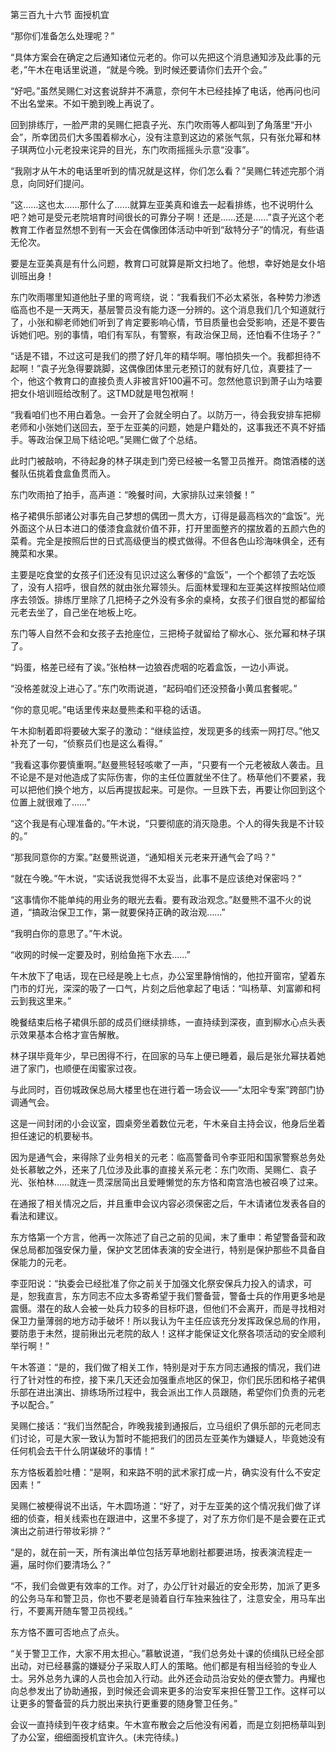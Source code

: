 

第三百九十六节 面授机宜

“那你们准备怎么处理呢？”

“具体方案会在确定之后通知诸位元老的。你可以先把这个消息通知涉及此事的元老，”午木在电话里说道，“就是今晚。到时候还要请你们去开个会。”

“好吧。”虽然吴赐仁对这套说辞并不满意，奈何午木已经挂掉了电话，他再问也问不出名堂来。不如干脆到晚上再说了。

回到排练厅，一脸严肃的吴赐仁把袁子光、东门吹雨等人都叫到了角落里“开小会”，所幸团员们大多围着柳水心，没有注意到这边的紧张气氛，只有张允幂和林子琪两位小元老投来诧异的目光，东门吹雨摇摇头示意“没事”。

“我刚才从午木的电话里听到的情况就是这样，你们怎么看？”吴赐仁转述完那个消息，向同好们提问。

“这……这也太……那什么了……就算左亚美真和谁去一起看排练，也不说明什么吧？她可是受元老院培育时间很长的可靠分子啊！还是……还是……”袁子光这个老教育工作者显然想不到有一天会在偶像团体活动中听到“敌特分子”的情况，有些语无伦次。

要是左亚美真是有什么问题，教育口可就算是斯文扫地了。他想，幸好她是女仆培训班出身！

东门吹雨哪里知道他肚子里的弯弯绕，说：“我看我们不必太紧张，各种势力渗透临高也不是一天两天，基层警员没有能力逐一分辨的。这个消息我们几个知道就行了，小张和柳老师她们听到了肯定要影响心情，节目质量也会受影响，还是不要告诉她们吧。别的事情，咱们有军队，有警察，有政治保卫局，还怕看不住场子？”

“话是不错，不过这可是我们的攒了好几年的精华啊。哪怕损失一个。我都担待不起啊！”袁子光急得要跳脚，这偶像团体里元老预订的就有好几位，真要挂了一个，他这个教育口的直接负责人非被言奸100遍不可。忽然他意识到萧子山为啥要把女仆培训班给改制了。这TMD就是甩包袱啊！

“我看咱们也不用白着急。一会开了会就全明白了。以防万一，待会我安排车把柳老师和小张她们送回去，至于左亚美的问题，她是户籍处的，这事我还不真不好插手。等政治保卫局下结论吧。”吴赐仁做了个总结。

此时门被敲响，不待起身的林子琪走到门旁已经被一名警卫员推开。商馆酒楼的送餐队伍挑着食盒鱼贯而入。

东门吹雨拍了拍手，高声道：“晚餐时间，大家排队过来领餐！”

格子裙俱乐部诸公对事先自己梦想的偶团一贯大方，订得是最高档次的“盒饭”。光外面这个从日本进口的倭漆食盒就价值不菲，打开里面整齐的摆放着的五颜六色的菜肴。完全是按照后世的日式高级便当的模式做得。不但各色山珍海味俱全，还有腌菜和水果。

主要是吃食堂的女孩子们还没有见识过这么奢侈的“盒饭”，一个个都领了去吃饭了，没有人招呼，很自然的就由张允幂领头。后面林爱理和左亚美这样按照站位顺序去领饭。排练厅里除了几把椅子之外没有多余的桌椅，女孩子们很自觉的都留给元老去坐了，自己坐在地板上吃。

东门等人自然不会和女孩子去抢座位，三把椅子就留给了柳水心、张允幂和林子琪了。

“妈蛋，格差已经有了诶。”张柏林一边狼吞虎咽的吃着盒饭，一边小声说。

“没格差就没上进心了。”东门吹雨说道，“起码咱们还没预备小黄瓜套餐呢。”

“你的意见呢。”电话里传来赵曼熊柔和平稳的话语。

午木抑制着即将要破大案子的激动：“继续监控，发现更多的线索一网打尽。”他又补充了一句，“侦察员们也是这么看得。”

“我看这事你要慎重啊。”赵曼熊轻轻咳嗽了一声，“只要有一个元老被敌人袭击。且不论是不是对他造成了实际伤害，你的主任位置就坐不住了。杨草他们不要紧，我可以把他们换个地方，以后再提拔起来。可是你。一旦跌下去，再要让你回到这个位置上就很难了……”

“这个我是有心理准备的。”午木说，“只要彻底的消灭隐患。个人的得失我是不计较的。”

“那我同意你的方案。”赵曼熊说道，“通知相关元老来开通气会了吗？”

“就在今晚。”午木说，“实话说我觉得不太妥当，此事不是应该绝对保密吗？”

“这事情你不能单纯的用业务的眼光去看。要有政治观念。”赵曼熊不温不火的说道，“搞政治保卫工作，第一就要保持正确的政治观……”

“我明白你的意思了。”午木说。

“收网的时候一定要及时，别给鱼拖下水去……”

午木放下了电话，现在已经是晚上七点，办公室里静悄悄的，他拉开窗帘，望着东门市的灯光，深深的吸了一口气，片刻之后他拿起了电话：“叫杨草、刘富卿和柯云到我这里来。”

晚餐结束后格子裙俱乐部的成员们继续排练，一直持续到深夜，直到柳水心点头表示效果基本合格才宣告解散。

林子琪毕竟年少，早已困得不行，在回家的马车上便已睡着，最后是张允幂扶着她进了家门，也顺便在闺蜜家过夜。

与此同时，百仞城政保总局大楼里也在进行着一场会议――“太阳伞专案”跨部门协调通气会。

这是一间封闭的小会议室，圆桌旁坐着数位元老，午木亲自主持会议，他身后坐着担任速记的机要秘书。

因为是通气会，来得除了业务相关的元老：临高警备司令李亚阳和国家警察总务处处长慕敏之外，还来了几位涉及此事的直接关系元老：东门吹雨、吴赐仁、袁子光、张柏林……就连一贯深居简出且爱睡懒觉的东方恪和南宫浩也被召唤了过来。

在通报了相关情况之后，并且重申会议内容必须保密之后，午木请诸位发表各自的看法和建议。

东方恪第一个方言，他再一次陈述了自己之前的见闻，末了重申：希望警备营和政保总局都加强安保力量，保护文艺团体表演的安全进行，特别是保护那些不具备自保能力的元老。

李亚阳说：“执委会已经批准了你之前关于加强文化祭安保兵力投入的请求，可是，恕我直言，东方同志不应太多寄希望于我们警备营，警备士兵的作用更多地是震慑。潜在的敌人会被一处兵力较多的目标吓退，但他们不会离开，而是寻找相对保卫力量薄弱的地方动手破坏！所以我认为午主任应该充分发挥政保总局的作用，要防患于未然，提前揪出元老院的敌人！这样才能保证文化祭各项活动的安全顺利举行啊！”

午木答道：“是的，我们做了相关工作，特别是对于东方同志通报的情况，我们进行了针对性的布控，接下来几天还会加强重点地区的保卫，你们民乐团和格子裙俱乐部在进出演出、排练场所过程中，我会派出工作人员跟随，希望你们负责的元老予以配合。”

吴赐仁接话：“我们当然配合，昨晚我接到通报后，立马组织了俱乐部的元老同志们讨论，可是大家一致认为暂时不能把我们的团员左亚美作为嫌疑人，毕竟她没有任何机会去干什么阴谋破坏的事情！”

东方恪板着脸吐槽：“是啊，和来路不明的武术家打成一片，确实没有什么不安定因素！”

吴赐仁被梗得说不出话，午木圆场道：“好了，对于左亚美的这个情况我们做了详细的侦查，相关线索也在跟进中，这里不多提了，对了东方你们是不是会要在正式演出之前进行带妆彩排？”

“是的，就在前一天，所有演出单位包括芳草地剧社都要进场，按表演流程走一遍，届时你们要清场么？”

“不，我们会做更有效率的工作。对了，办公厅针对最近的安全形势，加派了更多的公务马车和警卫员，你也不要老是骑着自行车独来独往了，注意安全，用马车出行，不要离开随车警卫员视线。”

东方恪不置可否地点了点头。

“关于警卫工作，大家不用太担心。”慕敏说道，“我们总务处十课的侦缉队已经全部出动，对已经暴露的嫌疑分子采取人盯人的策略。他们都是有相当经验的专业人士。另外总务九课的人员也会加入行动。此外还会动员治安处的便衣警力。冉耀也向总参发出了协助通报，到时候还会调来更多的治安军来担任警卫工作。这样可以让更多的警备营的兵力脱出来执行更重要的随身警卫任务。”

会议一直持续到午夜才结束。午木宣布散会之后他没有闲着，而是立刻把杨草叫到了办公室，细细面授机宜许久。(未完待续。)

